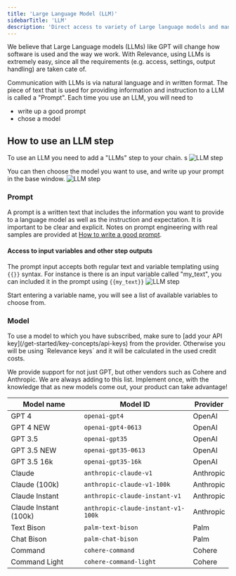 ```yaml
---
title: 'Large Language Model (LLM)'
sidebarTitle: 'LLM'
description: 'Direct access to variety of Large language models and many supporting functionalities'
---
```


We believe that Large Language models (LLMs) like GPT will change how software is used and the way we work. 
With Relevance, using LLMs is extremely easy, since all the requirements (e.g. access, settings, output handling)
are taken cate of.

Communication with LLMs is via natural language and in written format. The piece of text that is used for 
providing information and instruction to a LLM is called a "Prompt".
Each time you use an LLM, you will need to 
* write up a good prompt
* chose a model

## How to use an LLM step
To use an LLM you need to add a "LLMs" step to your chain. s
![LLM step](/images/tools/components/tool-step/llm-get-started.png)

You can then choose the model you want to use, and write up your prompt in the base window.
![LLM step](/images/tools/components/tool-step/llm-base.png)

### Prompt 
A prompt is a written text that includes the information you want to provide to a language model
as well as the instruction and expectation.
It is important to be clear and explicit. Notes on prompt engineering with real samples are provided
at [How to write a good prompt](/custom-tools/tool-steps/llms/prompt).

#### Access to input variables and other step outputs
The prompt input accepts both regular text and variable templating using `{{}}` syntax.
For instance is there is an input variable called "my_text", you can included it in the prompt using `{{my_text}}`
![LLM step](/images/tools/components/tool-step/llm-variable-access.png)

<Tip>
Start entering a variable name, you will see a list of available variables to choose from.
</Tip>

### Model
<Info>
    To use a model to which you have subscribed, make sure to [add your API key](/get-started/key-concepts/api-keys) from the provider.
    Otherwise you will be using `Relevance keys` and it will be calculated in the used credit costs.
</Info>

We provide support for not just GPT, but other vendors such as Cohere and Anthropic. We are always adding to this list. 
Implement once, with the knowledge that as new models come out, your product can take advantage!

| Model name     | Model ID                      | Provider  |
| -------------- | ----------------------------- | --------- |
| GPT 4          | `openai-gpt4`                 | OpenAI    |
| GPT 4 NEW      | `openai-gpt4-0613`            | OpenAI    |
| GPT 3.5        | `openai-gpt35`                | OpenAI    |
| GPT 3.5 NEW    | `openai-gpt35-0613`           | OpenAI    |
| GPT 3.5 16k    | `openai-gpt35-16k `           | OpenAI    |
| Claude         | `anthropic-claude-v1`         | Anthropic |
| Claude (100k)  | `anthropic-claude-v1-100k`    | Anthropic |
| Claude Instant | `anthropic-claude-instant-v1` | Anthropic |
| Claude Instant (100k) | `anthropic-claude-instant-v1-100k` | Anthropic |
| Text Bison     | `palm-text-bison`             | Palm      |
| Chat Bison     | `palm-chat-bison`             | Palm      |
| Command        | `cohere-command`              | Cohere    |
| Command Light  | `cohere-command-light`        | Cohere    |

  